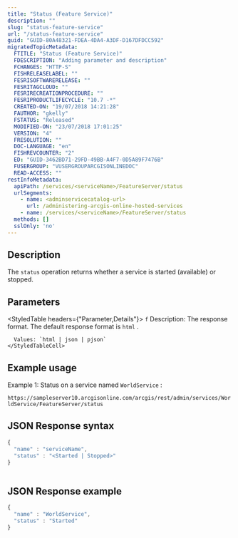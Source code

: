 ```yaml
---
title: "Status (Feature Service)"
description: ""
slug: "status-feature-service"
url: "/status-feature-service"
guid: "GUID-80A48321-FDEA-4DA4-A3DF-D167DFDCC592"
migratedTopicMetadata:
  FTITLE: "Status (Feature Service)"
  FDESCRIPTION: "Adding parameter and description"
  FCHANGES: "HTTP-S"
  FISHRELEASELABEL: ""
  FESRISOFTWARERELEASE: ""
  FESRITAGCLOUD: ""
  FESRIRECREATIONPROCEDURE: ""
  FESRIPRODUCTLIFECYCLE: "10.7 -*"
  CREATED-ON: "19/07/2018 14:21:28"
  FAUTHOR: "gkelly"
  FSTATUS: "Released"
  MODIFIED-ON: "23/07/2018 17:01:25"
  VERSION: "4"
  FRESOLUTION: ""
  DOC-LANGUAGE: "en"
  FISHREVCOUNTER: "2"
  ED: "GUID-3462BD71-29FD-49BB-A4F7-0D5A89F7476B"
  FUSERGROUP: "VUSERGROUPARCGISONLINEDOC"
  READ-ACCESS: ""
restInfoMetadata:
  apiPath: /services/<serviceName>/FeatureServer/status
  urlSegments:
    - name: <adminservicecatalog-url>
      url: /administering-arcgis-online-hosted-services
    - name: /services/<serviceName>/FeatureServer/status
  methods: []
  sslOnly: 'no'
---
```


## Description

The `status`  operation returns whether a service is started (available) or stopped. 

## Parameters 

<StyledTable headers={"Parameter,Details"}>
  <StyledTableRow>
    <StyledTableCell cellStyle="markdown">`f`</StyledTableCell>
    <StyledTableCell cellStyle="markdown">
      Description: The response format. The default response format is `html` .

      Values: `html | json | pjson` 
    </StyledTableCell>
  </StyledTableRow>
</StyledTable>

## Example usage

Example 1: Status on a service named `WorldService` :

`https://sampleserver10.arcgisonline.com/arcgis/rest/admin/services/WorldService/FeatureServer/status` 

## JSON Response syntax

```javascript
{
  "name" : "serviceName", 
  "status" : "<Started | Stopped>"
}
          
```

 

## JSON Response example

```javascript
{
  "name" : "WorldService", 
  "status" : "Started"
}
          
```

 
